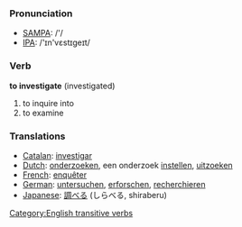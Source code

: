 === Pronunciation ===
*[[w:SAMPA|SAMPA]]: /'/
*[[w:IPA|IPA]]: /'&#618;n'v&#603;st&#618;ge&#618;t/

=== Verb ===

'''to investigate''' (investigated)

# to inquire into
# to examine

=== Translations ===
*[[Catalan]]: [[investigar]]
*[[Dutch]]: [[onderzoeken]], een onderzoek [[instellen]], [[uitzoeken]]
*[[French]]: [[enquêter]]
*[[German]]: [[untersuchen]], [[erforschen]], [[recherchieren]]
*[[Japanese]]: [[調べる]] (しらべる, shiraberu)

[[Category:English transitive verbs]]